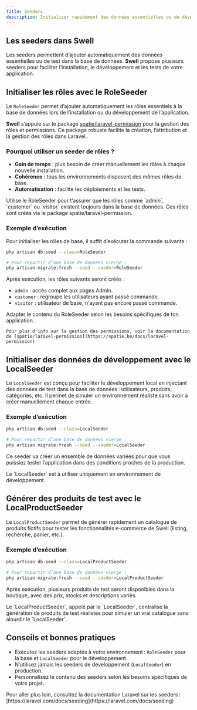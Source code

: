 ```yaml
---
title: Seeders
description: Initialiser rapidement des données essentielles ou de développement dans la base de données avec les seeders de Swell.
---
```


## Les seeders dans Swell

Les seeders permettent d’ajouter automatiquement des données essentielles ou de test dans la base de données. 
**Swell** propose plusieurs seeders pour faciliter l’installation, le développement et les tests de votre application.

## Initialiser les rôles avec le RoleSeeder

Le `RoleSeeder` permet d’ajouter automatiquement les rôles essentiels à la base de données lors de l’installation ou du développement de l’application.

**Swell** s’appuie sur le package [spatie/laravel-permission](https://spatie.be/docs/laravel-permission) pour la gestion des rôles et permissions. Ce package robuste facilite la création, l’attribution et la gestion des rôles dans Laravel.

### Pourquoi utiliser un seeder de rôles ?

- **Gain de temps** : plus besoin de créer manuellement les rôles à chaque nouvelle installation.
- **Cohérence** : tous les environnements disposent des mêmes rôles de base.
- **Automatisation** : facilite les déploiements et les tests.

<Callout>
    Utilise le RoleSeeder pour t’assurer que les rôles comme `admin`, `customer` ou `visitor` existent toujours dans la base de données. Ces rôles sont créés via le package spatie/laravel-permission.
</Callout>

### Exemple d’exécution

Pour initialiser les rôles de base, il suffit d’exécuter la commande suivante :

```bash
php artisan db:seed --class=RoleSeeder

# Pour repartir d’une base de données vierge :
php artisan migrate:fresh --seed --seeder=RoleSeeder
```

Après exécution, les rôles suivants seront créés :

- `admin` : accès complet aux pages Admin.
- `customer` : regroupe les utilisateurs ayant passé commande.
- `visitor` : utilisateur de base, n'ayant pas encore passé commande.

<Callout title="Bon à savoir">
    Adapter le contenu du RoleSeeder selon les besoins spécifiques de ton application.
    
    Pour plus d'info sur la gestion des permissions, voir la documentation de [spatie/laravel-permission](https://spatie.be/docs/laravel-permission)
</Callout>

## Initialiser des données de développement avec le LocalSeeder

Le `LocalSeeder` est conçu pour faciliter le développement local en injectant des données de test dans la base de données : utilisateurs, produits, catégories, etc. Il permet de simuler un environnement réaliste sans avoir à créer manuellement chaque entrée.

### Exemple d’exécution

```bash
php artisan db:seed --class=LocalSeeder

# Pour repartir d’une base de données vierge :
php artisan migrate:fresh --seed --seeder=LocalSeeder
```

Ce seeder va créer un ensemble de données variées pour que vous puissiez tester l’application dans des conditions proches de la production.

<Callout>
    Le `LocalSeeder` est à utiliser uniquement en environnement de développement.
</Callout>

## Générer des produits de test avec le LocalProductSeeder

Le `LocalProductSeeder` permet de générer rapidement un catalogue de produits fictifs pour tester les fonctionnalités e-commerce de Swell (listing, recherche, panier, etc.).

### Exemple d’exécution

```bash
php artisan db:seed --class=LocalProductSeeder

# Pour repartir d’une base de données vierge :
php artisan migrate:fresh --seed --seeder=LocalProductSeeder
```

Après exécution, plusieurs produits de test seront disponibles dans la boutique, avec des prix, stocks et descriptions variés.

<Callout>
    Le `LocalProductSeeder`, appelé par le `LocalSeeder`, centralise la génération de produits de test réalistes pour simuler un vrai catalogue sans alourdir le `LocalSeeder`.
</Callout>

## Conseils et bonnes pratiques

- Exécutez les seeders adaptés à votre environnement : `RoleSeeder` pour la base et `LocalSeeder` pour le développement.
- N’utilisez jamais les seeders de développement (`LocalSeeder`) en production.
- Personnalisez le contenu des seeders selon les besoins spécifiques de votre projet.

<Callout>
    Pour aller plus loin, consultez la documentation Laravel sur les seeders : [https://laravel.com/docs/seeding](https://laravel.com/docs/seeding)
</Callout>